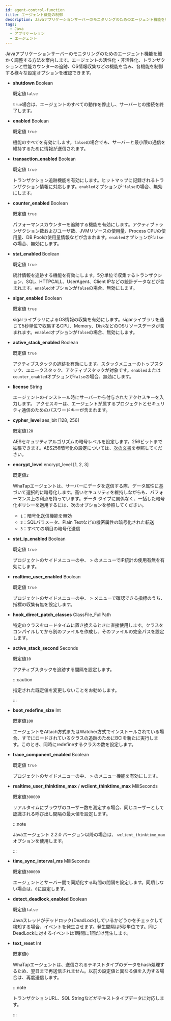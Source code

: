 ```yaml
---
id: agent-control-function
title: エージェント機能の制御
description: Javaアプリケーションサーバーのモニタリングのためのエージェント機能を細かく調整する方法を案内します。エージェントの活性化・非活性化、トランザクションと性能カウンターの追跡、OS情報収集などの機能を含み、各機能を制御する様々な設定オプションを確認できます。
tags:
  - Java
  - アプリケーション
  - エージェント
---
```


Javaアプリケーションサーバーのモニタリングのためのエージェント機能を細かく調整する方法を案内します。エージェントの活性化・非活性化、トランザクションと性能カウンターの追跡、OS情報収集などの機能を含み、各機能を制御する様々な設定オプションを確認できます。

- **shutdown** <span class='type'>Boolean</span>

  既定値`false`

  `true`場合は、エージェントのすべての動作を停止し、サーバーとの接続を終了します。

- **enabled** <span class='type'>Boolean</span>

  既定値 `true`

  機能のすべてを有効にします。`false`の場合でも、サーバーと最小限の通信を維持するために情報が送信されます。

- **transaction_enabled** <span class='type'>Boolean</span>

  既定値 `true`

  トランザクション追跡機能を有効にします。ヒットマップに記録されるトランザクション情報に対応します。`enabled`オプションが`'false`の場合、無効にします。

- **counter_enabled** <span class='type'>Boolean</span>

  既定値 `true`

  パフォーマンスカウンターを追跡する機能を有効にします。アクティブトランザクション数およびユーザ数、JVMリソースの使用量、Process CPUの使用量、DB Poolの使用量情報などが含まれます。`enabled`オプションが`false`の場合、無効にします。

- **stat_enabled** <span class='type'>Boolean</span>

  既定値 `true`

  統計情報を追跡する機能を有効にします。5分単位で収集するトランザクション、SQL、HTTPCALL、UserAgent、Client IPなどの統計データなどが含まれます。`enabled`オプションが`false`の場合、無効にします。

- **sigar_enabled** <span class='type'>Boolean</span>

  既定値 `true`

  sigarライブラリによるOS情報の収集を有効にします。sigarライブラリを通じて5秒単位で収集するCPU、Memory、DiskなどのOSリソースデータが含まれます。`enabled`オプションが`false`の場合、無効にします。

- **active_stack_enabled** <span class='type'>Boolean</span>

  既定値 `true`

  アクティブスタックの追跡を有効にします。スタックメニューのトップスタック、ユニークスタック、アクティブスタックが対象です。`enabled`または`counter_enabled`オプションが`false`の場合、無効にします。

- **license** <span class='type'>String</span>

  エージェントのインストール時にサーバーから付与されたアクセスキーを入力します。 アクセスキーは、エージェントが属するプロジェクトとセキュリティ通信のためのパスワードキーが含まれます。

- **cypher_level** <span class='type'>aes_bit [128, 256]</span>

  既定値`128`

  AESセキュリティアルゴリズムの暗号レベルを設定します。256ビットまで拡張できます。AES256暗号化の設定については、[次の文書](aes-256-encryption)を参照してください。

- **encrypt_level** <span class='type'>encrypt_level [1, 2, 3]</span>

  既定値`2`

  WhaTapエージェントは、サーバーにデータを送信する際、データ属性に基づいて選択的に暗号化します。高いセキュリティを維持しながらも、パフォーマンス上の利点を持っています。データ タイプに関係なく、一括した暗号化ポリシーを適用するには、次のオプションを参照してください。

  - `1`：暗号化送信機能を無効
  - `2`：SQLパラメータ、Plain Textなどの機密属性の暗号化された転送
  - `3`：すべての項目の暗号化送信

- **stat_ip_enabled** <span class='type'>Boolean</span>

  既定値 `true`

  プロジェクトのサイドメニューの中、<Cmdname sid="side_statistics" className="uitext" /> > <Cmdname sid="side_statRemote" className="uitext" />のメニューでIP統計の使用有無を有効にします。

- **realtime_user_enabled** <span class='type'>Boolean</span>

  既定値 `true`

  プロジェクトのサイドメニューの中、<Cmdname sid="side_dashboard" className="uitext" /> > <Cmdname sid="side_appDashboard" className="uitext" />メニューで確認できる指標のうち、<Cmdname sid="dashboard_user" className="uitext" />指標の収集有無を設定します。

- **hook_direct_patch_classes** <span class='type'>ClassFile_FullPath</span>

    特定のクラスをロードタイムに置き換えるときに直接使用します。クラスをコンパイルしてから別のファイルを作成し、そのファイルの完全パスを設定します。

- **active_stack_second** <span class='type'>Seconds</span>

  既定値`10`

  アクティブスタックを追跡する間隔を設定します。

  :::caution

  指定された既定値を変更しないことをお勧めします。

  :::

- **boot_redefine_size** <span class='type'>Int</span>

  既定値`100`

  エージェントをAttach方式またはWatcher方式でインストールされている場合、すでにロードされているクラスの追跡のためにBCIを新たに実行します。このとき、同時にredefineするクラスの数を設定します。

- **trace_component_enabled** <span class='type'>Boolean</span>

  既定値 `true`

  プロジェクトのサイドメニューの中、<Cmdname sid="side_agentsConfiguration" className="uitext" /> > <Cmdname sid="side_libraryVersion" className="uitext" />のメニュー機能を有効にします。

- **realtime_user_thinktime_max** / **wclient_thinktime_max** <span class='type'>MiliSeconds</span>

  既定値`300000`

  リアルタイムにブラウザのユーザー数を測定する場合、同じユーザーとして認識される呼び出し間隔の最大値を設定します。

  :::note

  Javaエージェント 2.2.0 バージョン以降の場合は、 `wclient_thinktime_max` オプションを使用します。

  :::

- **time_sync_interval_ms** <span class='type'>MiliSeconds</span>

  既定値`300000`

  エージェントとサーバー間で同期化する時間の間隔を設定します。同期しない場合は、`0`に設定します。

- **detect_deadlock_enabled** <span class='type'>Boolean</span>

  既定値`false`

  Javaスレッドがデッドロック(DeadLock)しているかどうかをチェックして検知する場合、イベントを発生させます。発生間隔は5秒単位です。同じDeadLockに対するイベントは1時間に1回だけ発生します。

- **text_reset** <span class='type'>Int</span>

  既定値`0`

  WhaTapエージェントは、送信されるテキストタイプのデータをhash処理するため、翌日まで再送信されません。以前の設定値と異なる値を入力する場合は、再度送信します。

  :::note

  トランザクションURL、SQL Stringなどがテキストタイプデータに対応します。

  :::
